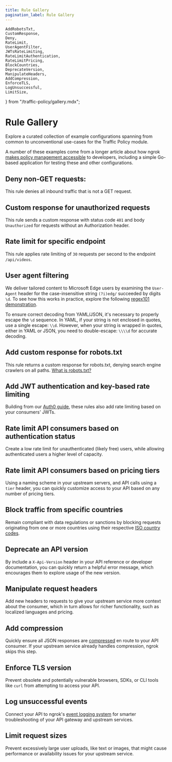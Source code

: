 ```yaml
---
title: Rule Gallery
pagination_label: Rule Gallery
---
```


	AddRobotsTxt,
	CustomResponse,
	Deny,
	RateLimit,
	UserAgentFilter,
	JWTsRateLimiting,
	RateLimitAuthentication,
	RateLimitPricing,
	BlockCountries,
	DeprecateVersion,
	ManipulateHeaders,
	AddCompression,
	EnforceTLS,
	LogUnsuccessful,
	LimitSize,
} from "/traffic-policy/gallery.mdx";

# Rule Gallery

Explore a curated collection of example configurations spanning from common to
unconventional use-cases for the Traffic Policy module.

A number of these examples come from a longer article about how ngrok [makes policy management accessible](https://ngrok.com/blog-post/api-gateway-policy-management-examples) to developers, including a simple Go-based application for testing these and other configurations.

## Deny non-GET requests:

This rule denies all inbound traffic that is not a GET request.

<Deny />

## Custom response for unauthorized requests

This rule sends a custom response with status code `401` and body `Unauthorized`
for requests without an Authorization header.

<CustomResponse />

## Rate limit for specific endpoint

This rule applies rate limiting of `30` requests per second to the endpoint
`/api/videos`.

<RateLimit />

## User agent filtering

We deliver tailored content to Microsoft Edge users by examining the
`User-Agent` header for the case-insensitive string `(?i)edg/` succeeded by
digits `\d`. To see how this works in practice, explore the following
[regex101 demonstration](https://regex101.com/r/3NPVub/1).

To ensure correct decoding from YAML/JSON, it's necessary to properly escape the
`\d` sequence. In YAML, if your string is not enclosed in quotes, use a single
escape: `\\d`. However, when your string is wrapped in quotes, either in YAML or
JSON, you need to double-escape: `\\\\d` for accurate decoding.

<UserAgentFilter />

## Add custom response for robots.txt

This rule returns a custom response for robots.txt, denying search engine crawlers on all paths.
[What is robots.txt?](https://developers.google.com/search/docs/crawling-indexing/robots/intro)

<AddRobotsTxt />

## Add JWT authentication and key-based rate limiting

Building from our [Auth0 guide](https://ngrok.com/docs/integrations/auth0/jwt-action/), these rules also add rate limiting based on your consumers' JWTs.

<JWTsRateLimiting />

## Rate limit API consumers based on authentication status

Create a low rate limit for unauthenticated (likely free) users, while allowing authenticated users a higher level of capacity.

<RateLimitAuthentication />

## Rate limit API consumers based on pricing tiers

Using a naming scheme in your upstream servers, and API calls using a `tier` header, you can quickly customize access to your API based on any number of pricing tiers.

<RateLimitPricing />

## Block traffic from specific countries

Remain compliant with data regulations or sanctions by blocking requests originating from one or more countries using their respective [ISO country codes](https://en.wikipedia.org/wiki/List_of_ISO_3166_country_codes).

<BlockCountries />

## Deprecate an API version

By include a `X-Api-Version` header in your API reference or developer documentation, you can quickly return a helpful error message, which encourages them to explore usage of the new version.

<DeprecateVersion />

## Manipulate request headers

Add new headers to requests to give your upstream service more context about the consumer, which in turn allows for richer functionality, such as localized languages and pricing.

<ManipulateHeaders />

## Add compression

Quickly ensure all JSON responses are [compressed](/docs/http/traffic-policy/actions/compress-response.mdx) en route to your API consumer. If your upstream service already handles compression, ngrok skips this step.

<AddCompression />

## Enforce TLS version

Prevent obsolete and potentially vulnerable browsers, SDKs, or CLI tools like `curl` from attempting to access your API.

<EnforceTLS />

## Log unsuccessful events

Connect your API to ngrok's [event logging system](/docs/obs/index.mdx) for smarter troubleshooting of your API gateway and upstream services.

<LogUnsuccessful />

## Limit request sizes

Prevent excessively large user uploads, like text or images, that might cause performance or availability issues for your upstream service.

<LimitSize />
